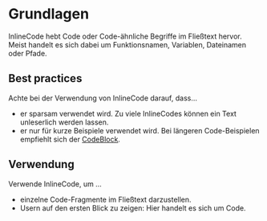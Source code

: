 # Grundlagen

InlineCode hebt Code oder Code-ähnliche Begriffe im Fließtext hervor.
Meist handelt es sich dabei um Funktionsnamen, Variablen, Dateinamen oder Pfade. 

## Best practices

Achte bei der Verwendung von InlineCode darauf, dass…

- er sparsam verwendet wird. Zu viele InlineCodes können ein Text unleserlich werden lassen.
- er nur für kurze Beispiele verwendet wird. Bei längeren Code-Beispielen empfiehlt sich der [CodeBlock](/03-components/content/code-block).

## Verwendung

Verwende InlineCode, um …

- einzelne Code-Fragmente im Fließtext darzustellen.
- Usern auf den ersten Blick zu zeigen: Hier handelt es sich um Code.
